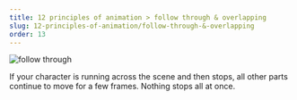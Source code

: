 ```yaml
---
title: 12 principles of animation > follow through & overlapping
slug: 12-principles-of-animation/follow-through-&-overlapping
order: 13
---
```


<SlideTemplate title="follow through & overlapping" >

![follow through](/gif/overlapping.gif)

If your character is running across the scene and then stops, all other parts
continue to move for a few frames. Nothing stops all at once.

</SlideTemplate>
